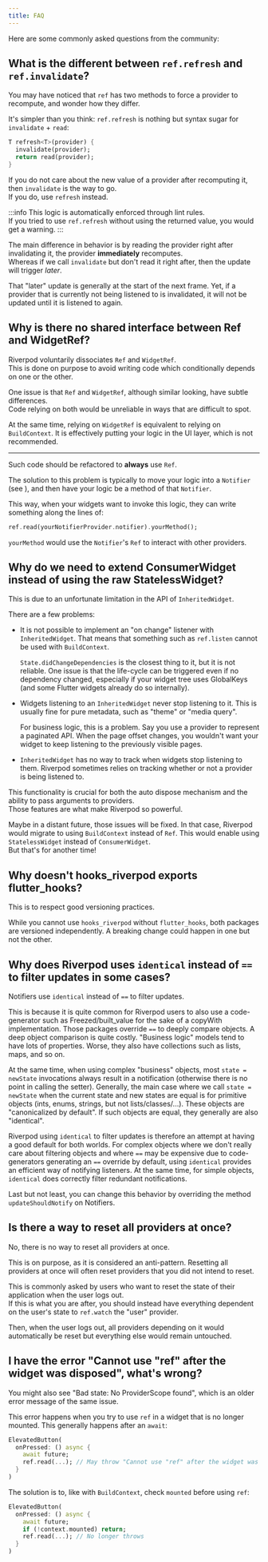 ```yaml
---
title: FAQ
---
```



Here are some commonly asked questions from the community:

## What is the different between `ref.refresh` and `ref.invalidate`?

You may have noticed that `ref` has two methods to force a provider to recompute,
and wonder how they differ.

It's simpler than you think: `ref.refresh` is nothing but syntax sugar for
`invalidate` + `read`:

```dart
T refresh<T>(provider) {
  invalidate(provider);
  return read(provider);
}
```

If you do not care about the new value of a provider after recomputing it,
then `invalidate` is the way to go.  
If you do, use `refresh` instead.

:::info
This logic is automatically enforced through lint rules.  
If you tried to use `ref.refresh` without using the returned value,
you would get a warning.
:::

The main difference in behavior is by reading the provider right
after invalidating it, the provider **immediately** recomputes.  
Whereas if we call `invalidate` but don't read it right after,
then the update will trigger _later_.

That "later" update is generally at the start of the next frame.
Yet, if a provider that is currently not being listened to is invalidated, 
it will not be updated until it is listened to again.

## Why is there no shared interface between Ref and WidgetRef?

Riverpod voluntarily dissociates `Ref` and `WidgetRef`.  
This is done on purpose to avoid writing code which conditionally
depends on one or the other.

One issue is that `Ref` and `WidgetRef`, although similar looking,
have subtle differences.  
Code relying on both would be unreliable in ways that are difficult to spot.

At the same time, relying on `WidgetRef` is equivalent to relying on `BuildContext`.
It is effectively putting your logic in the UI layer, which is not recommended.

---

Such code should be refactored to **always** use `Ref`.

The solution to this problem is typically to move your logic
into a `Notifier` (see <Link documentID="essentials/side_effects" />), 
and then have your logic be a method of that `Notifier`.

This way, when your widgets want to invoke this logic, they can
write something along the lines of:

```dart
ref.read(yourNotifierProvider.notifier).yourMethod();
```

`yourMethod` would use the `Notifier`'s `Ref` to interact with other providers.

## Why do we need to extend ConsumerWidget instead of using the raw StatelessWidget?

This is due to an unfortunate limitation in the API of `InheritedWidget`.

There are a few problems:

- It is not possible to implement an "on change" listener with `InheritedWidget`.
  That means that something such as `ref.listen` cannot be used with `BuildContext`.

  `State.didChangeDependencies` is the closest thing to it, but it is not reliable.
  One issue is that the life-cycle can be triggered even if no dependency changed,
  especially if your widget tree uses GlobalKeys (and some Flutter widgets already do so internally).

- Widgets listening to an `InheritedWidget` never stop listening to it.
  This is usually fine for pure metadata, such as "theme" or "media query".

  For business logic, this is a problem.
  Say you use a provider to represent a paginated API.
  When the page offset changes, you wouldn't want your widget to keep listening
  to the previously visible pages.

- `InheritedWidget` has no way to track when widgets stop listening to them.
  Riverpod sometimes relies on tracking whether or not a provider is being listened to.

This functionality is crucial for both the auto dispose mechanism and the ability to
pass arguments to providers.  
Those features are what make Riverpod so powerful.

Maybe in a distant future, those issues will be fixed. In that case,
Riverpod would migrate to using `BuildContext` instead of `Ref`.
This would enable using `StatelessWidget` instead of `ConsumerWidget`.  
But that's for another time!

## Why doesn't hooks_riverpod exports flutter_hooks?

This is to respect good versioning practices.

While you cannot use `hooks_riverpod` without `flutter_hooks`,
both packages are versioned independently. A breaking change could happen
in one but not the other.

## Why does Riverpod uses `identical` instead of `==` to filter updates in some cases?

Notifiers use `identical` instead of `==` to filter updates.

This is because it is quite common for Riverpod users to also use a code-generator
such as Freezed/built_value for the sake of a copyWith implementation. Those packages
override `==` to deeply compare objects. A deep object comparison is quite costly.
"Business logic" models tend to have lots of properties. Worse, they also have collections
such as lists, maps, and so on.

At the same time, when using complex "business" objects, most `state = newState` invocations
always result in a notification (otherwise there is no point in calling the setter). Generally, the main
case where we call `state = newState` when the current state and new states are equal is
for primitive objects (ints, enums, strings, but not lists/classes/...).
These objects are "canonicalized by default". If such objects are equal,
they generally are also "identical".

Riverpod using `identical` to filter updates is therefore an attempt at having
a good default for both worlds. For complex objects where we don't really care
about filtering objects and where `==` may be expensive due to code-generators
generating an `==` override by default, using `identical` provides an efficient way of notifying listeners.
At the same time, for simple objects, `identical` does correctly filter redundant notifications.

Last but not least, you can change this behavior by overriding the method
`updateShouldNotify` on Notifiers.

## Is there a way to reset all providers at once?

No, there is no way to reset all providers at once.

This is on purpose, as it is considered an anti-pattern. Resetting all providers
at once will often reset providers that you did not intend to reset.

This is commonly asked by users who want to reset the state of their application
when the user logs out.  
If this is what you are after, you should instead have everything dependent on the
user's state to `ref.watch` the "user" provider.

Then, when the user logs out, all providers depending on it would automatically
be reset but everything else would remain untouched.

## I have the error "Cannot use "ref" after the widget was disposed", what's wrong?

You might also see "Bad state: No ProviderScope found", which is an older
error message of the same issue.

This error happens when you try to use `ref` in a widget that is no longer
mounted. This generally happens after an `await`:

```dart
ElevatedButton(
  onPressed: () async {
    await future;
    ref.read(...); // May throw "Cannot use "ref" after the widget was disposed"
  }
)
```

The solution is to, like with `BuildContext`, check `mounted` before using `ref`:

```dart
ElevatedButton(
  onPressed: () async {
    await future;
    if (!context.mounted) return;
    ref.read(...); // No longer throws
  }
)
```

